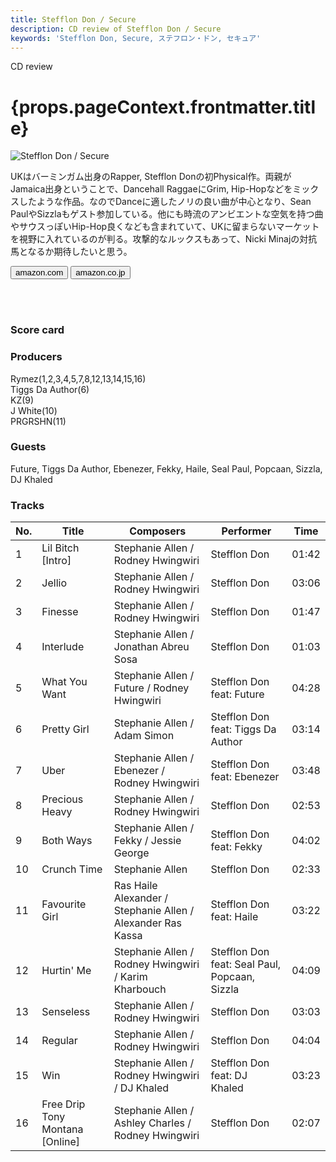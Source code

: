 ```yaml
---
title: Stefflon Don / Secure
description: CD review of Stefflon Don / Secure
keywords: 'Stefflon Don, Secure, ステフロン・ドン, セキュア'
---
```




<p className="largeP">CD review</p>
<h1 className="h1--no--margin">{props.pageContext.frontmatter.title}</h1>

<Row  className="image-card-group">
	<Column colMd={"3"} colLg={"4"} noGutterMdLeft="">
       <ImageCard>

![Stefflon Don / Secure](../../images/cd/stefflondon1L.jpg)

</ImageCard>
	</Column>
	<Column colMd={"4"} colLg={"8"} noGutterMdLeft="">
	<p>
	UKはバーミンガム出身のRapper, Stefflon Donの初Physical作。両親がJamaica出身ということで、Dancehall RaggaeにGrim, Hip-Hopなどをミックスしたような作品。なのでDanceに適したノリの良い曲が中心となり、Sean PaulやSizzlaもゲスト参加している。他にも時流のアンビエントな空気を持つ曲やサウスっぽいHip-Hop良くなども含まれていて、UKに留まらないマーケットを視野に入れているのが判る。攻撃的なルックスもあって、Nicki Minajの対抗馬となるか期待したいと思う。
	</p>
	<div>
	  <Button className="button-right-mergin"  href="https://amzn.to/2NMPQSA" kind="primary" size="small" renderIcon={ArrowUpRight24}>
      amazon.com
    </Button>
    <Button className="button-right-mergin"  href="https://amzn.to/3ePvSTh" kind="secondary" size="small" renderIcon={ArrowUpRight24}>
      amazon.co.jp
    </Button>
	</div>
	<a href="https://geo.music.apple.com/jp/album/secure/1421595477?mt=1&app=music&ls=1&at=11lcug" style="display:inline-block;overflow:hidden;background:url(https://linkmaker.itunes.apple.com/ja-jp/lockup.svg?releaseDate=2018-08-17T00:00:00Z&kind=album&bubble=apple_music&style=mono-black) no-repeat;width:180px;height:45px;"></a>
	<a href="https://geo.music.apple.com/jp/album/secure/1421595477?app=itunes&at=11lcug" style="display:inline-block;overflow:hidden;background:url(https://linkmaker.itunes.apple.com/ja-jp/badge-lrg.svg?releaseDate=2018-08-17T00:00:00Z&kind=album&bubble=itunes_music) no-repeat;width:140px;height:45px;"></a>
	</Column>
</Row>
<Row >
	<Column colMd={"4"} colLg={"4"} noGutterMdLeft="">
<div>
    <h3>Score card</h3>
	<SliderJS1 value="2" />
    <SliderJS2 value="2" />
	<SliderJS3 value="1" />
    <SliderJS4 value="8" />
</div>
</Column>
<Column colMd={"8"} colLg={"8"} noGutterMdLeft="">
<div>
<h3>Producers</h3>
<p>
Rymez(1,2,3,4,5,7,8,12,13,14,15,16)
<br/>Tiggs Da Author(6)
<br/>KZ(9)
<br/>J White(10)
<br/>PRGRSHN(11)
</p>
<h3>Guests</h3>
<p>
	Future, Tiggs Da Author, Ebenezer, Fekky, Haile, Seal Paul, Popcaan, Sizzla, DJ Khaled
</p>
</div>
</Column>
</Row>

<h3>Tracks</h3>

| No. |	 Title                          |	 Composers                                                |	 Performer                                    |	 Time |
| --- |	------------------------------- | ----------------------------------------------------------- | --------------------------------------------- | ----- |
| 1	  |	Lil Bitch [Intro]              	| Stephanie Allen / Rodney Hwingwiri                          |	Stefflon Don                                  |	01:42 |
| 2	  |	Jellio                         	| Stephanie Allen / Rodney Hwingwiri                          |	Stefflon Don                                  |	03:06 |
| 3	  |	Finesse                        	| Stephanie Allen / Rodney Hwingwiri                          |	Stefflon Don                                  |	01:47 |
| 4	  |	Interlude                      	| Stephanie Allen / Jonathan Abreu Sosa                       |	Stefflon Don                                  |	01:03 |
| 5	  |	What You Want                  	| Stephanie Allen / Future / Rodney Hwingwiri                 |	Stefflon Don feat: Future                     |	04:28 |
| 6	  |	Pretty Girl                    	| Stephanie Allen / Adam Simon                                |	Stefflon Don feat: Tiggs Da Author            |	03:14 |
| 7	  |	Uber                           	| Stephanie Allen / Ebenezer / Rodney Hwingwiri               |	Stefflon Don feat: Ebenezer                   |	03:48 |
| 8	  |	Precious Heavy                 	| Stephanie Allen / Rodney Hwingwiri                          |	Stefflon Don                                  |	02:53 |
| 9	  |	Both Ways                      	| Stephanie Allen / Fekky / Jessie George                     |	Stefflon Don feat: Fekky                      |	04:02 |
| 10  |	Crunch Time                    	| Stephanie Allen                                             |	Stefflon Don                                  |	02:33 |
| 11  |	Favourite Girl                 	| Ras Haile Alexander / Stephanie Allen / Alexander Ras Kassa |	Stefflon Don feat: Haile                      |	03:22 |
| 12  |	Hurtin' Me                     	| Stephanie Allen / Rodney Hwingwiri / Karim Kharbouch        |	Stefflon Don feat: Seal Paul, Popcaan, Sizzla |	04:09 |
| 13  |	Senseless                      	| Stephanie Allen / Rodney Hwingwiri                          |	Stefflon Don                                  |	03:03 |
| 14  |	Regular                        	| Stephanie Allen / Rodney Hwingwiri                          |	Stefflon Don                                  |	04:04 |
| 15  |	Win                            	| Stephanie Allen / Rodney Hwingwiri / DJ Khaled              |	Stefflon Don feat: DJ Khaled                  |	03:23 |
| 16  |	Free Drip Tony Montana [Online]	| Stephanie Allen / Ashley Charles / Rodney Hwingwiri         |	Stefflon Don                                  |	02:07 |
